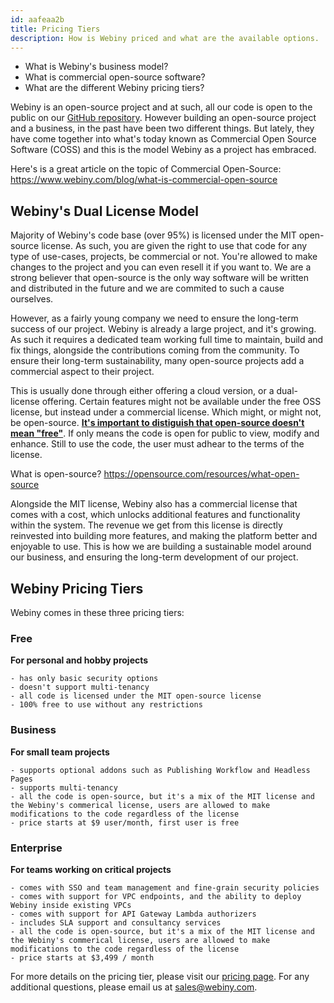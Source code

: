 ```yaml
---
id: aafeaa2b
title: Pricing Tiers
description: How is Webiny priced and what are the available options.
---
```



<Alert type="success" title="WHAT YOU'LL LEARN">

- What is Webiny's business model?
- What is commercial open-source software?
- What are the different Webiny pricing tiers?

</Alert>

Webiny is an open-source project and at such, all our code is open to the public on our [GitHub repository](https://github.com/webiny/webiny-js). However building an open-source project and a business, in the past have been two different things. But lately, they have come together into what's today known as Commercial Open Source Software (COSS) and this is the model Webiny as a project has embraced.

<Alert type="info" title="Want to learn more about COSS?">

Here's is a great article on the topic of Commercial Open-Source:
https://www.webiny.com/blog/what-is-commercial-open-source

</Alert>

## Webiny's Dual License Model

Majority of Webiny's code base (over 95%) is licensed under the MIT open-source license. As such, you are given the right to use that code for any type of use-cases, projects, be commercial or not. You're allowed to make changes to the project and you can even resell it if you want to. We are a strong believer that open-source is the only way software will be written and distributed in the future and we are commited to such a cause ourselves.

However, as a fairly young company we need to ensure the long-term success of our project. Webiny is already a large project, and it's growing. As such it requires a dedicated team working full time to maintain, build and fix things, alongside the contributions coming from the community. To ensure their long-term sustainability, many open-source projects add a commercial aspect to their project.

This is usually done through either offering a cloud version, or a dual-license offering. Certain features might not be available under the free OSS license, but instead under a commercial license. Which might, or might not, be open-source. <u>**It's important to distiguish that open-source doesn't mean "free"**</u>. If only means the code is open for public to view, modify and enhance. Still to use the code, the user must adhear to the terms of the license.

<Alert type="info" title="Learn more about what it means to be open-source">

What is open-source? https://opensource.com/resources/what-open-source

</Alert>

Alongside the MIT license, Webiny also has a commercial license that comes with a cost, which unlocks additional features and functionality within the system. The revenue we get from this license is directly reinvested into building more features, and making the platform better and enjoyable to use. This is how we are building a sustainable model around our business, and ensuring the long-term development of our project.

## Webiny Pricing Tiers

Webiny comes in these three pricing tiers:

### Free

**For personal and hobby projects**

    - has only basic security options
    - doesn't support multi-tenancy
    - all code is licensed under the MIT open-source license
    - 100% free to use without any restrictions

### Business

**For small team projects**

    - supports optional addons such as Publishing Workflow and Headless Pages
    - supports multi-tenancy
    - all the code is open-source, but it's a mix of the MIT license and the Webiny's commerical license, users are allowed to make modifications to the code regardless of the license
    - price starts at $9 user/month, first user is free

### Enterprise

**For teams working on critical projects**

    - comes with SSO and team management and fine-grain security policies
    - comes with support for VPC endpoints, and the ability to deploy Webiny inside existing VPCs
    - comes with support for API Gateway Lambda authorizers
    - includes SLA support and consultancy services
    - all the code is open-source, but it's a mix of the MIT license and the Webiny's commerical license, users are allowed to make modifications to the code regardless of the license
    - price starts at $3,499 / month

For more details on the pricing tier, please visit our [pricing page](https://www.webiny.com/pricing). For any additional questions, please email us at [sales@webiny.com](mailto:sales@webiny.com).
